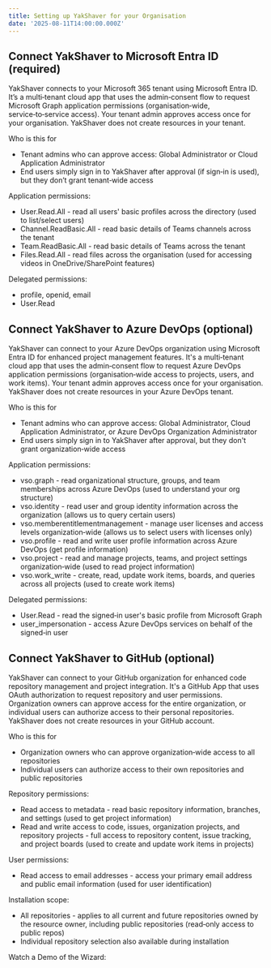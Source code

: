 ```yaml
---
title: Setting up YakShaver for your Organisation
date: '2025-08-11T14:00:00.000Z'
---
```


## Connect YakShaver to Microsoft Entra ID (required)

YakShaver connects to your Microsoft 365 tenant using Microsoft Entra ID. It’s a multi‑tenant cloud app that uses the admin‑consent flow to request Microsoft Graph application permissions (organisation‑wide, service‑to‑service access). Your tenant admin approves access once for your organisation. YakShaver does not create resources in your tenant.

Who is this for

* Tenant admins who can approve access: Global Administrator or Cloud Application Administrator
* End users simply sign in to YakShaver after approval (if sign‑in is used), but they don’t grant tenant‑wide access

Application permissions:

* User.Read.All - read all users' basic profiles across the directory (used to list/select users)
* Channel.ReadBasic.All - read basic details of Teams channels across the tenant
* Team.ReadBasic.All - read basic details of Teams across the tenant
* Files.Read.All - read files across the organisation (used for accessing videos in OneDrive/SharePoint features)

Delegated permissions:

* profile, openid, email
* User.Read

## Connect YakShaver to Azure DevOps (optional)

YakShaver can connect to your Azure DevOps organization using Microsoft Entra ID for enhanced project management features. It's a multi‑tenant cloud app that uses the admin‑consent flow to request Azure DevOps application permissions (organisation‑wide access to projects, users, and work items). Your tenant admin approves access once for your organisation. YakShaver does not create resources in your Azure DevOps tenant.

Who is this for

* Tenant admins who can approve access: Global Administrator, Cloud Application Administrator, or Azure DevOps Organization Administrator
* End users simply sign in to YakShaver after approval, but they don't grant organization‑wide access

Application permissions:

* vso.graph - read organizational structure, groups, and team memberships across Azure DevOps (used to understand your org structure)
* vso.identity - read user and group identity information across the organization (allows us to query certain users)
* vso.memberentitlementmanagement - manage user licenses and access levels organization‑wide (allows us to select users with licenses only)
* vso.profile - read and write user profile information across Azure DevOps (get profile information)
* vso.project - read and manage projects, teams, and project settings organization‑wide (used to read project information)
* vso.work\_write - create, read, update work items, boards, and queries across all projects (used to create work items)

Delegated permissions:

* User.Read - read the signed‑in user's basic profile from Microsoft Graph
* user\_impersonation - access Azure DevOps services on behalf of the signed‑in user

## Connect YakShaver to GitHub (optional)

YakShaver can connect to your GitHub organization for enhanced code repository management and project integration. It's a GitHub App that uses OAuth authorization to request repository and user permissions. Organization owners can approve access for the entire organization, or individual users can authorize access to their personal repositories. YakShaver does not create resources in your GitHub account.

Who is this for

* Organization owners who can approve organization‑wide access to all repositories
* Individual users can authorize access to their own repositories and public repositories

Repository permissions:

* Read access to metadata - read basic repository information, branches, and settings (used to get project information)
* Read and write access to code, issues, organization projects, and repository projects - full access to repository content, issue tracking, and project boards (used to create and update work items in projects)

User permissions:

* Read access to email addresses - access your primary email address and public email information (used for user identification)

Installation scope:

* All repositories - applies to all current and future repositories owned by the resource owner, including public repositories (read‑only access to public repos)
* Individual repository selection also available during installation

Watch a Demo of the Wizard:

<Youtube thumbnail="https://img.youtube.com/vi/dxZGcqpSXFQ/maxresdefault.jpg" externalVideoLink="https://www.youtube.com/embed/dxZGcqpSXFQ" size="medium" />
